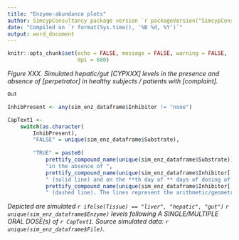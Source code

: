 ```yaml
---
title: "Enzyme-abundance plots"
author: SimcypConsultancy package version `r packageVersion("SimcypConsultancy")`
date: "Compiled on `r format(Sys.time(), '%B %d, %Y')`"
output: word_document
---
```


```r

knitr::opts_chunk$set(echo = FALSE, message = FALSE, warning = FALSE, 
                      dpi = 600)

```

*Figure XXX. Simulated hepatic/gut [CYPXXX] levels in the presence and absence of [perpetrator] in healthy subjects / patients with [complaint].*

```r

Out

```


```r

InhibPresent <- any(sim_enz_dataframe$Inhibitor != "none")

CapText1 <-
    switch(as.character(
        InhibPresent), 
        "FALSE" = unique(sim_enz_dataframe$Substrate),
        
        "TRUE" = paste0(
            prettify_compound_name(unique(sim_enz_dataframe$Substrate)), 
            "in the absence of ",
            prettify_compound_name(unique(sim_enz_dataframe$Inhibitor[!sim_enz_dataframe$Inhibitor == "none"])),
            " (solid line) and on the **th day of ** days of dosing of ", 
            prettify_compound_name(unique(sim_enz_dataframe$Inhibitor[!sim_enz_dataframe$Inhibitor == "none"])),
            " (dashed line). The lines represent the arithmetic/geometric mean data for the simulated population (n = **)"))


```

*Depicted are simulated `r ifelse(Tissue) == "liver", "hepatic", "gut")` `r unique(sim_enz_dataframe$Enzyme)` levels following A SINGLE/MULTIPLE ORAL DOSE(s) of `r CapText1`. Source simulated data: `r unique(sim_enz_dataframe$File)`.*


